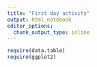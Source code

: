```yaml
---
title: "First day activity"
output: html_notebook
editor_options: 
  chunk_output_type: inline
---
```


```r
require(data.table)
require(ggplot2)


```


```r


```



```r




```


